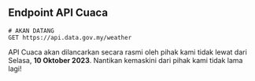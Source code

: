 ## Endpoint API Cuaca

```http
# AKAN DATANG
GET https://api.data.gov.my/weather
```

API Cuaca akan dilancarkan secara rasmi oleh pihak kami tidak lewat dari Selasa, **10 Oktober 2023**. Nantikan kemaskini dari pihak kami tidak lama lagi!
